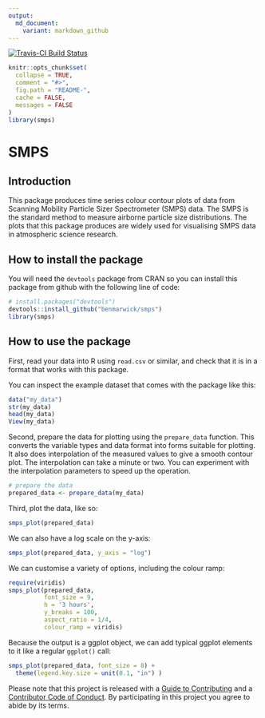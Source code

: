 ```yaml
---
output:
  md_document:
    variant: markdown_github
---
```


<!-- README.md is generated from README.Rmd. Please edit that file -->

[![Travis-CI Build Status](https://travis-ci.org/benmarwick/smps.svg?branch=master)](https://travis-ci.org/benmarwick/smps)

```r
knitr::opts_chunk$set(
  collapse = TRUE,
  comment = "#>",
  fig.path = "README-",
  cache = FALSE, 
  messages = FALSE
)
library(smps)
```

# SMPS

## Introduction

This package produces time series colour contour plots of data from Scanning Mobility Particle Sizer Spectrometer (SMPS) data. The SMPS is the standard method to measure airborne particle size distributions. The plots that this package produces are widely used for visualising SMPS data in atmospheric science research. 

## How to install the package

You will need the `devtools` package from CRAN so you can install this package from github with the following line of code:

```r
# install.packages("devtools")
devtools::install_github("benmarwick/smps")
library(smps)
```

## How to use the package

First, read your data into R using `read.csv` or similar, and check that it is in a format that works with this package. 

You can inspect the example dataset that comes with the package like this:

```r
data("my_data")
str(my_data)
head(my_data)
View(my_data)
```

Second, prepare the data for plotting using the `prepare_data` function. This converts the variable types and data format into forms suitable for plotting. It also does interpolation of the measured values to give a smooth contour plot. The interpolation can take a minute or two. You can experiment with the interpolation parameters to speed up the operation.

```r
# prepare the data
prepared_data <- prepare_data(my_data)
```

Third, plot the data, like so:

```r
smps_plot(prepared_data)
```

We can also have a log scale on the y-axis:

```r
smps_plot(prepared_data, y_axis = "log")
```

We can customise a variety of options, including the colour ramp:

```r
require(viridis)
smps_plot(prepared_data, 
          font_size = 9, 
          h = '3 hours',
          y_breaks = 100,
          aspect_ratio = 1/4,
          colour_ramp = viridis) 
```

Because the output is a ggplot object, we can add typical ggplot elements to it like a regular `ggplot()` call:

```r
smps_plot(prepared_data, font_size = 8) + 
  theme(legend.key.size = unit(0.1, "in") )
```


Please note that this project is released with a [Guide to Contributing](CONTRIBUTING.md) and a [Contributor Code of Conduct](CONDUCT.md). By participating in this project you agree to abide by its terms.

